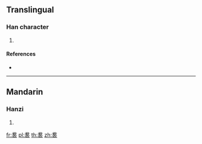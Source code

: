 {{character info/new}}
{{also|裙}}
==Translingual==

===Han character===
{{Han char|rn=145|rad=衣|as=07|sn=13|four=|canj=SRYHV}}

# {{defn|Han|sort=衣07}}

====References====
* {{Han ref|kx=1118.060|dkj=34315|dj=1583.190|hdz=53092.070|uh=88E0|ud=35040}}

----

==Mandarin==

===Hanzi===
{{cmn-hanzi|pin=[[qún]] ([[qun2]])|wg=ch'ün<sup>2</sup>}}

# {{defn|lang=cmn|sort=衣07}}

[[fr:裠]]
[[pl:裠]]
[[th:裠]]
[[zh:裠]]